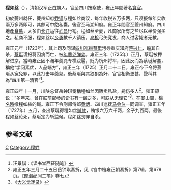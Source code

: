 '''程如丝'''（{{bd|?||?|}}），清朝汉军正白旗人，官至四川按察使，雍正年間著名[[貪官|貪官]]。

初於夔州就任，夔州知府[[乔铎|乔铎]]与程如丝商议，每年收税五万多两，只须报每年实收兩万多两即可，其餘可中飽私囊。後官至马湖知府。雍正年間官至夔州知府。四川地產[[食盐|食盐]]，大多由[[长江|长江]]运往[[武昌|武昌]]行销。程如丝至夔，凡商家所有之盐尽以半价强买之。私商不服，程如丝以[[乡勇|乡勇]]數千人镇压，[[鸟枪|鸟枪]]弓矢竞发，商人过客毙者无數。

雍正元年（1723年），其上司及同謀[[四川巡撫|四川巡撫]][[蔡珽|蔡珽]]污辱重庆知府[[蒋兴仁|蒋兴仁]]，逼其自杀，[[蔡珽|蔡珽]]谎报蒋因病而亡，被[[年羹尧|年羹尧]][[弹劾|弹劾]]。雍正三年（1725年）正月，蔡珽被押解进京。當時雍正因不滿年羹尧专横跋扈，贬为杭州将军，因此反而為蔡珽解套，稱他“学问素优，人品端方”，雍正三年（1725）正月二十二日，雍正帝下令将蔡珽从宽免罪，以此打击年羹尧。後蔡珽與其狼狽為奸、官官相衛更甚，聲稱其為“四川第一清官”<ref>汪景祺：《读书堂西征随笔》</ref>。

雍正四年十一月，川陕总督[[岳钟琪|岳钟琪]]奏稱程如丝因贩卖私盐，毙伤多人<ref>雍正五年三月二十五日岳钟琪奏折，见《宫中档雍正朝奏折》第7辑，第678页。《郎潜纪闻二笔》卷七</ref>。雍正卻说：“多年来，曾在朕前密参的谤书有一箧之多，可朕从无理它”<ref>《[[大义觉迷录|大义觉迷录]]》</ref>。在[[婁山關|婁山關]]，[[楊名時|楊名時]]撤程如絲的職。雍正下令刑部侍郎[[黄炳|黄炳]]、四川巡抚[[马会伯|马会伯]]一同调查，雍正五年（1727年）五月，查出蔡珽得程如丝[[贓款|贓款]]，賄银六万六千两，金子九百两。最後程如丝论死，蔡珽定为斩监候。程如丝畏罪自杀。

== 参考文献 ==
{{Reflist}}

[[Category:清朝夔州府知府|C]]

[[Category:程姓|Category:程姓]]